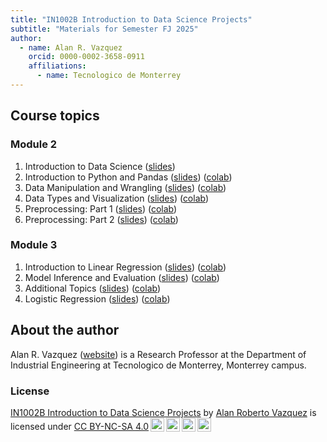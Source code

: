 ```yaml
---
title: "IN1002B Introduction to Data Science Projects"
subtitle: "Materials for Semester FJ 2025"
author: 
  - name: Alan R. Vazquez
    orcid: 0000-0002-3658-0911
    affiliations:
      - name: Tecnologico de Monterrey
---
```


## Course topics

### Module 2

1.  Introduction to Data Science ([slides](/IntroductionDS/Introduction.slides.html))
2.  Introduction to Python and Pandas ([slides](/Tools/Tools1.slides.html)) ([colab](https://colab.research.google.com/drive/1-CEdOgN1n5fOYus1-LfqRk2K_GQ75t9S?usp=sharing))
3.  Data Manipulation and Wrangling ([slides](/Tools/Tools2.slides.html)) ([colab](https://colab.research.google.com/drive/1YuFwzwbAlWLXHFxf49d56ulDQUbi5RBT?usp=sharing))
4.  Data Types and Visualization ([slides](/Tools/Tools3.slides.html)) ([colab](https://colab.research.google.com/drive/1KnrUfS9oUkQa2gHUkrNiMgQ1YNNrbvKt?usp=sharing))
5.  Preprocessing: Part 1 ([slides](/PreProcessing/PreProcessing_Part1.slides.html)) ([colab](https://colab.research.google.com/drive/1YyGgcEtTog0MddA_H511CtwJ8M2QN4Ql?usp=sharing))
6.  Preprocessing: Part 2 ([slides](/PreProcessing/PreProcessing_Part2.slides.html)) ([colab](https://colab.research.google.com/drive/1WuX-UNrU5TCsSj2S_WMpqoj1GBUgaKzH?usp=sharing))

### Module 3

1.  Introduction to Linear Regression ([slides](/LinearRegression/LinearRegression.slides.html)) ([colab](https://colab.research.google.com/drive/1RPIkJNT2fdFB9jLcYGGjUx22G8JmzAPK?usp=sharing))
2.  Model Inference and Evaluation ([slides](/ModelInferenceEvaluation/ModelInferenceEvaluation.slides.html)) ([colab](https://colab.research.google.com/drive/1fyUvGw_u9hm5c0Y9sNJAPNgwT3MzyhYA?usp=sharing))
3.  Additional Topics ([slides](/AdditionalTopics/AdditionalTopics.slides.html)) ([colab](https://colab.research.google.com/drive/1XAUXguROL4Jl4S9RoIS43jw7S2vf95Ei?usp=sharing))
4.  Logistic Regression ([slides](/Classification/Classification.slides.html)) ([colab](https://colab.research.google.com/drive/1WpUjIUgM_D70waYC11_cB46YOuXCM-13?usp=sharing))

## About the author

Alan R. Vazquez ([website](https://alanrvazquez.netlify.app/)) is a Research Professor at the Department of Industrial Engineering at Tecnologico de Monterrey, Monterrey campus.

### License

<p xmlns:cc="http://creativecommons.org/ns#" xmlns:dct="http://purl.org/dc/terms/">

<a property="dct:title" rel="cc:attributionURL" href="https://alanrvazquez.github.io/TEC-IN1002B-Website/">IN1002B Introduction to Data Science Projects</a> by <a rel="cc:attributionURL dct:creator" property="cc:attributionName" href="https://alanrvazquez.netlify.app/">Alan Roberto Vazquez</a> is licensed under <a href="https://creativecommons.org/licenses/by-nc-sa/4.0/?ref=chooser-v1" target="_blank" rel="license noopener noreferrer" style="display:inline-block;">CC BY-NC-SA 4.0<img src="https://mirrors.creativecommons.org/presskit/icons/cc.svg?ref=chooser-v1" style="height:22px!important;margin-left:3px;vertical-align:text-bottom;"/><img src="https://mirrors.creativecommons.org/presskit/icons/by.svg?ref=chooser-v1" style="height:22px!important;margin-left:3px;vertical-align:text-bottom;"/><img src="https://mirrors.creativecommons.org/presskit/icons/nc.svg?ref=chooser-v1" style="height:22px!important;margin-left:3px;vertical-align:text-bottom;"/><img src="https://mirrors.creativecommons.org/presskit/icons/sa.svg?ref=chooser-v1" style="height:22px!important;margin-left:3px;vertical-align:text-bottom;"/></a>

</p>
